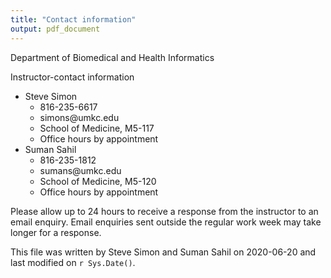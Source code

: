 ```yaml
---
title: "Contact information"
output: pdf_document
---
```


Department of Biomedical and Health Informatics

Instructor-contact information

+ Steve Simon
  + 816-235-6617
  + simons@umkc.edu
  + School of Medicine, M5-117
  + Office hours by appointment

+ Suman Sahil
  + 816-235-1812
  + sumans@umkc.edu
  + School of Medicine, M5-120
  + Office hours by appointment

Please allow up to 24 hours to receive a response from the instructor to an email enquiry. Email enquiries sent outside the regular work week may take longer for a response.

This file was written by Steve Simon and Suman Sahil on 2020-06-20 and last modified on `r Sys.Date()`.
